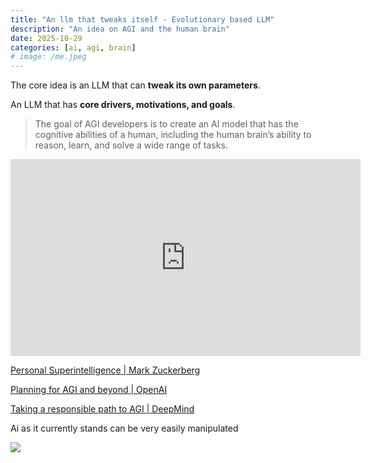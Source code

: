 ```yaml
---
title: "An llm that tweaks itself - Evolutionary based LLM"
description: "An idea on AGI and the human brain"
date: 2025-10-29
categories: [ai, agi, brain]
# image: /me.jpeg
---
```



The core idea is an LLM that can **tweak its own parameters**.

An LLM that has **core drivers, motivations, and goals**.

> The goal of AGI developers is to create an AI model that has the cognitive abilities of a human, including the human brain's ability to reason, learn, and solve a wide range of tasks. 

<iframe width="560" height="315" src="https://www.youtube.com/embed/N1TEjTeQeg0?si=oWmPBFdpjePCopXu" title="YouTube video player" frameborder="0" allow="accelerometer; autoplay; clipboard-write; encrypted-media; gyroscope; picture-in-picture; web-share" referrerpolicy="strict-origin-when-cross-origin" allowfullscreen></iframe>

[Personal Superintelligence | Mark Zuckerberg](https://www.meta.com/superintelligence/?srsltid=AfmBOoqxUY04XtNRVsgNsdb8YhfiIB42zOFa09_H1mWfKq3gpXuuWw4E)

[Planning for AGI and beyond | OpenAI](https://openai.com/index/planning-for-agi-and-beyond/)

[Taking a responsible path to AGI | DeepMind](https://deepmind.google/discover/blog/taking-a-responsible-path-to-agi/)

Ai as it currently stands can be very easily manipulated

![](https://pbs.twimg.com/media/G2CnBM3acAACtOU)
